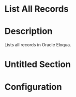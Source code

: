 ﻿# List All Records

# Description

Lists all records in Oracle Eloqua.

# Untitled Section

# Configuration

